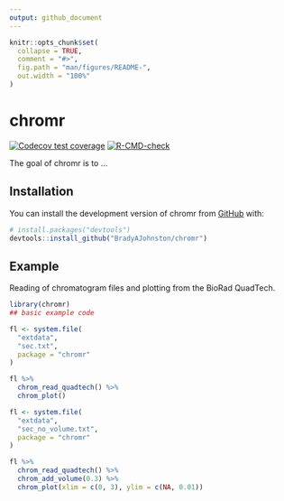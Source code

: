 ```yaml
---
output: github_document
---
```


<!-- README.md is generated from README.Rmd. Please edit that file -->

```r
knitr::opts_chunk$set(
  collapse = TRUE,
  comment = "#>",
  fig.path = "man/figures/README-",
  out.width = "100%"
)
```

# chromr

<!-- badges: start -->
[![Codecov test coverage](https://codecov.io/gh/BradyAJohnston/chromr/branch/main/graph/badge.svg)](https://app.codecov.io/gh/BradyAJohnston/chromr?branch=main)
[![R-CMD-check](https://github.com/BradyAJohnston/chromr/actions/workflows/R-CMD-check.yaml/badge.svg)](https://github.com/BradyAJohnston/chromr/actions/workflows/R-CMD-check.yaml)
<!-- badges: end -->

The goal of chromr is to ...

## Installation

You can install the development version of chromr from [GitHub](https://github.com/) with:

``` r
# install.packages("devtools")
devtools::install_github("BradyAJohnston/chromr")
```

## Example

Reading of chromatogram files and plotting from the BioRad QuadTech.

```r
library(chromr)
## basic example code
```

```r
fl <- system.file(
  "extdata",
  "sec.txt", 
  package = "chromr"
)

fl %>% 
  chrom_read_quadtech() %>% 
  chrom_plot()
```


```r
fl <- system.file(
  "extdata",
  "sec_no_volume.txt", 
  package = "chromr"
)

fl %>% 
  chrom_read_quadtech() %>% 
  chrom_add_volume(0.3) %>% 
  chrom_plot(xlim = c(0, 3), ylim = c(NA, 0.01))

```

